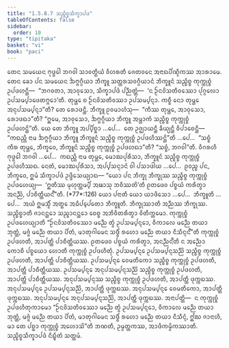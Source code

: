 ```yaml
---
title: "1.5.8.7 ᩈᨬ᩠ᨧᩥᨧ᩠ᨧᩈᩥᨠ᩠ᨡᩣᨸᨴ"
tableOfContents: false
sidebar:
  order: 10
type: "tipitaka"
basket: "vi"
book: "paci"
---
```



<DynamicBreadcrumb />

<Division number="464" book="paci">

<Paragraph number="1379" book="paci">
ᨲᩮᨶ ᩈᨾᨿᩮᨶ ᨻᩩᨴ᩠ᨵᩮᩤ ᨽᨣᩅᩤ ᩈᩣᩅᨲ᩠ᨳᩥᨿᩴ ᩅᩥᩉᩁᨲᩥ ᨩᩮᨲᩅᨶᩮ ᩋᨶᩣᨳᨸᩥᨱ᩠ᨯᩥᨠᩔ ᩋᩣᩁᩣᨾᩮ. ᨲᩮᨶ ᨡᩮᩣ ᨸᨶ ᩈᨾᨿᩮᨶ ᨨᨻ᩠ᨻᨣ᩠ᨣᩥᨿᩣ ᨽᩥᨠ᩠ᨡᩪ ᩈᨲ᩠ᨲᩁᩈᩅᨣ᩠ᨣᩥᨿᩣᨶᩴ ᨽᩥᨠ᩠ᨡᩪᨶᩴ ᩈᨬ᩠ᨧᩥᨧ᩠ᨧ ᨠᩩᨠ᩠ᨠᩩᨧ᩠ᨧᩴ ᩏᨸᨴᩉᨶ᩠ᨲᩥ—  “ᨽᨣᩅᨲᩣ, ᩋᩣᩅᩩᩈᩮᩣ, ᩈᩥᨠ᩠ᨡᩣᨸᨴᩴ ᨸᨬ᩠ᨬᨲ᩠ᨲᩴ—  ‘ᨶ ᩐᨶᩅᩦᩈᨲᩥᩅᩔᩮᩣ ᨸᩩᨣ᩠ᨣᩃᩮᩣ ᩏᨸᩈᨾ᩠ᨸᩣᨴᩮᨲᨻ᩠ᨻᩮᩣ’ᨲᩥ. ᨲᩩᨾ᩠ᩉᩮ ᨧ ᩐᨶᩅᩦᩈᨲᩥᩅᩔᩣ ᩏᨸᩈᨾ᩠ᨸᨶ᩠ᨶᩣ. ᨠᨧ᩠ᨧᩥ ᨶᩮᩣ ᨲᩩᨾ᩠ᩉᩮ ᩋᨶᩩᨸᩈᨾ᩠ᨸᨶ᩠ᨶᩣ”ᨲᩥ? ᨲᩮ ᩁᩮᩣᨴᨶ᩠ᨲᩥ. ᨽᩥᨠ᩠ᨡᩪ ᩑᩅᨾᩣᩉᩴᩈᩩ—  “ᨠᩥᩔ ᨲᩩᨾ᩠ᩉᩮ, ᩋᩣᩅᩩᩈᩮᩣ, ᩁᩮᩣᨴᨳᩣ”ᨲᩥ? “ᩍᨾᩮ, ᩋᩣᩅᩩᩈᩮᩣ, ᨨᨻ᩠ᨻᨣ᩠ᨣᩥᨿᩣ ᨽᩥᨠ᩠ᨡᩪ ᩋᨾ᩠ᩉᩣᨠᩴ ᩈᨬ᩠ᨧᩥᨧ᩠ᨧ ᨠᩩᨠ᩠ᨠᩩᨧ᩠ᨧᩴ ᩏᨸᨴᩉᨶ᩠ᨲᩦ”ᨲᩥ.
</Paragraph>

<Paragraph number="1380" book="paci">
ᨿᩮ ᨲᩮ ᨽᩥᨠ᩠ᨡᩪ ᩋᨸ᩠ᨸᩥᨧ᩠ᨨᩣ …ᨸᩮ…  ᨲᩮ ᩏᨩ᩠ᨫᩣᨿᨶ᩠ᨲᩥ ᨡᩥᨿ᩠ᨿᨶ᩠ᨲᩥ ᩅᩥᨸᩣᨧᩮᨶ᩠ᨲᩥ—  “ᨠᨳᨬ᩠ᩉᩥ ᨶᩣᨾ ᨨᨻ᩠ᨻᨣ᩠ᨣᩥᨿᩣ ᨽᩥᨠ᩠ᨡᩪ ᨽᩥᨠ᩠ᨡᩪᨶᩴ ᩈᨬ᩠ᨧᩥᨧ᩠ᨧ ᨠᩩᨠ᩠ᨠᩩᨧ᩠ᨧᩴ ᩏᨸᨴᩉᩥᩔᨶ᩠ᨲᩦ”ᨲᩥ …ᨸᩮ…  “ᩈᨧ᩠ᨧᩴ ᨠᩥᩁ ᨲᩩᨾ᩠ᩉᩮ, ᨽᩥᨠ᩠ᨡᩅᩮ, ᨽᩥᨠ᩠ᨡᩪᨶᩴ ᩈᨬ᩠ᨧᩥᨧ᩠ᨧ ᨠᩩᨠ᩠ᨠᩩᨧ᩠ᨧᩴ ᩏᨸᨴᩉᨳᩣ”ᨲᩥ? “ᩈᨧ᩠ᨧᩴ, ᨽᨣᩅᩤ”ᨲᩥ. ᩅᩥᨣᩁᩉᩥ ᨻᩩᨴ᩠ᨵᩮᩤ ᨽᨣᩅᩤ …ᨸᩮ…  ᨠᨳᨬ᩠ᩉᩥ ᨶᩣᨾ ᨲᩩᨾ᩠ᩉᩮ, ᨾᩮᩣᨥᨸᩩᩁᩥᩈᩣ, ᨽᩥᨠ᩠ᨡᩪᨶᩴ ᩈᨬ᩠ᨧᩥᨧ᩠ᨧ ᨠᩩᨠ᩠ᨠᩩᨧ᩠ᨧᩴ ᩏᨸᨴᩉᩥᩔᨳ. ᨶᩮᨲᩴ, ᨾᩮᩣᨥᨸᩩᩁᩥᩈᩣ, ᩋᨸ᩠ᨸᩈᨶ᩠ᨶᩣᨶᩴ ᩅᩤ ᨸᩈᩣᨴᩤᨿ …ᨸᩮ…  ᩑᩅᨬ᩠ᨧ ᨸᨶ, ᨽᩥᨠ᩠ᨡᩅᩮ, ᩍᨾᩴ ᩈᩥᨠ᩠ᨡᩣᨸᨴᩴ ᩏᨴ᩠ᨴᩥᩈᩮᨿ᩠ᨿᩣᨳ—
</Paragraph>

</Division>
<Division number="465" book="paci">

<Paragraph number="1381" book="paci">
<Emphasis>“ᨿᩮᩣ ᨸᨶ ᨽᩥᨠ᩠ᨡᩩ ᨽᩥᨠ᩠ᨡᩩᩔ ᩈᨬ᩠ᨧᩥᨧ᩠ᨧ ᨠᩩᨠ᩠ᨠᩩᨧ᩠ᨧᩴ ᩏᨸᨴᩉᩮᨿ᩠ᨿ—  ‘ᩍᨲᩥᩔ ᨾᩩᩉᩩᨲ᩠ᨲᨾ᩠ᨸᩥ ᩋᨹᩣᩈᩩ ᨽᩅᩥᩔᨲᩦ’ᨲᩥ ᩑᨲᨴᩮᩅ ᨸᨧ᩠ᨧᨿᩴ ᨠᩁᩥᨲ᩠ᩅᩣ ᩋᨶᨬ᩠ᨬᩴ, ᨸᩣᨧᩥᨲ᩠ᨲᩥᨿᨶ᩺”</Emphasis>ᨲᩥ. (*77*:<Emphasis>126</Emphasis>)
</Paragraph>

</Division>
<Division number="466" book="paci">

<Paragraph number="1382" book="paci">
<Emphasis>ᨿᩮᩣ ᨸᨶᩣ</Emphasis>ᨲᩥ ᨿᩮᩣ ᨿᩣᨴᩥᩈᩮᩣ …ᨸᩮ…  <Emphasis>ᨽᩥᨠ᩠ᨡᩪ</Emphasis>ᨲᩥ …ᨸᩮ…  ᩋᨿᩴ ᩍᨾᩈ᩠ᨾᩥᩴ ᩋᨲ᩠ᨳᩮ ᩋᨵᩥᨸ᩠ᨸᩮᨲᩮᩣ ᨽᩥᨠ᩠ᨡᩪᨲᩥ.
</Paragraph>

<Paragraph number="1383" book="paci">
<Emphasis>ᨽᩥᨠ᩠ᨡᩩᩔᩣ</Emphasis>ᨲᩥ ᩋᨬ᩠ᨬᩔ ᨽᩥᨠ᩠ᨡᩩᩔ.
</Paragraph>

<Paragraph number="1384" book="paci">
<Emphasis>ᩈᨬ᩠ᨧᩥᨧ᩠ᨧᩣ</Emphasis>ᨲᩥ ᨩᩣᨶᨶ᩠ᨲᩮᩣ ᩈᨬ᩠ᨩᩣᨶᨶ᩠ᨲᩮᩣ ᨧᩮᨧ᩠ᨧ ᩋᨽᩥᩅᩥᨲᩁᩥᨲ᩠ᩅᩣ ᩅᩦᨲᩥᨠ᩠ᨠᨾᩮᩣ.
</Paragraph>

<Paragraph number="1385" book="paci">
<Emphasis>ᨠᩩᨠ᩠ᨠᩩᨧ᩠ᨧᩴ ᩏᨸᨴᩉᩮᨿ᩠ᨿᩣ</Emphasis>ᨲᩥ “ᩐᨶᩅᩦᩈᨲᩥᩅᩔᩮᩣ ᨾᨬ᩠ᨬᩮ ᨲ᩠ᩅᩴ ᩏᨸᩈᨾ᩠ᨸᨶ᩠ᨶᩮᩣ, ᩅᩥᨠᩣᩃᩮ ᨾᨬ᩠ᨬᩮ ᨲᨿᩣ ᨽᩩᨲ᩠ᨲᩴ, ᨾᨩ᩠ᨩᩴ ᨾᨬ᩠ᨬᩮ ᨲᨿᩣ ᨸᩦᨲᩴ, ᨾᩣᨲᩩᨣᩤᨾᩮᨶ ᩈᨴ᩠ᨵᩥᩴ ᩁᩉᩮᩣ ᨾᨬ᩠ᨬᩮ ᨲᨿᩣ ᨶᩥᩈᩥᨶ᩠ᨶᨶ᩺”ᨲᩥ ᨠᩩᨠ᩠ᨠᩩᨧ᩠ᨧᩴ ᩏᨸᨴᩉᨲᩥ, ᩋᩣᨸᨲ᩠ᨲᩥ ᨸᩣᨧᩥᨲ᩠ᨲᩥᨿᩔ.
</Paragraph>

<Paragraph number="1386" book="paci">
<Emphasis>ᩑᨲᨴᩮᩅ ᨸᨧ᩠ᨧᨿᩴ ᨠᩁᩥᨲ᩠ᩅᩣ, ᩋᨶᨬ᩠ᨬᨶ᩺</Emphasis>ᨲᩥ ᨶ ᩋᨬ᩠ᨬᩮᩣ ᨠᩮᩣᨧᩥ ᨸᨧ᩠ᨧᨿᩮᩣ ᩉᩮᩣᨲᩥ ᨠᩩᨠ᩠ᨠᩩᨧ᩠ᨧᩴ ᩏᨸᨴᩉᩥᨲᩩᩴ.
</Paragraph>

</Division>
<Division number="467" book="paci">

<Paragraph number="1387" book="paci">
ᩏᨸᩈᨾ᩠ᨸᨶ᩠ᨶᩮ ᩏᨸᩈᨾ᩠ᨸᨶ᩠ᨶᩈᨬ᩠ᨬᩦ ᩈᨬ᩠ᨧᩥᨧ᩠ᨧ ᨠᩩᨠ᩠ᨠᩩᨧ᩠ᨧᩴ ᩏᨸᨴᩉᨲᩥ, ᩋᩣᨸᨲ᩠ᨲᩥ ᨸᩣᨧᩥᨲ᩠ᨲᩥᨿᩔ. ᩏᨸᩈᨾ᩠ᨸᨶ᩠ᨶᩮ ᩅᩮᨾᨲᩥᨠᩮᩣ ᩈᨬ᩠ᨧᩥᨧ᩠ᨧ ᨠᩩᨠ᩠ᨠᩩᨧ᩠ᨧᩴ ᩏᨸᨴᩉᨲᩥ, ᩋᩣᨸᨲ᩠ᨲᩥ ᨸᩣᨧᩥᨲ᩠ᨲᩥᨿᩔ. ᩏᨸᩈᨾ᩠ᨸᨶ᩠ᨶᩮ ᩋᨶᩩᨸᩈᨾ᩠ᨸᨶ᩠ᨶᩈᨬ᩠ᨬᩦ ᩈᨬ᩠ᨧᩥᨧ᩠ᨧ ᨠᩩᨠ᩠ᨠᩩᨧ᩠ᨧᩴ ᩏᨸᨴᩉᨲᩥ, ᩋᩣᨸᨲ᩠ᨲᩥ ᨸᩣᨧᩥᨲ᩠ᨲᩥᨿᩔ.
</Paragraph>

<Paragraph number="1388" book="paci">
ᩋᨶᩩᨸᩈᨾ᩠ᨸᨶ᩠ᨶᩔ ᩈᨬ᩠ᨧᩥᨧ᩠ᨧ ᨠᩩᨠ᩠ᨠᩩᨧ᩠ᨧᩴ ᩏᨸᨴᩉᨲᩥ, ᩋᩣᨸᨲ᩠ᨲᩥ ᨴᩩᨠ᩠ᨠᨭᩔ. ᩋᨶᩩᨸᩈᨾ᩠ᨸᨶ᩠ᨶᩮ ᩏᨸᩈᨾ᩠ᨸᨶ᩠ᨶᩈᨬ᩠ᨬᩦ, ᩋᩣᨸᨲ᩠ᨲᩥ ᨴᩩᨠ᩠ᨠᨭᩔ. ᩋᨶᩩᨸᩈᨾ᩠ᨸᨶ᩠ᨶᩮ ᩅᩮᨾᨲᩥᨠᩮᩣ, ᩋᩣᨸᨲ᩠ᨲᩥ ᨴᩩᨠ᩠ᨠᨭᩔ. ᩋᨶᩩᨸᩈᨾ᩠ᨸᨶ᩠ᨶᩮ ᩋᨶᩩᨸᩈᨾ᩠ᨸᨶ᩠ᨶᩈᨬ᩠ᨬᩦ, ᩋᩣᨸᨲ᩠ᨲᩥ ᨴᩩᨠ᩠ᨠᨭᩔ.
</Paragraph>

</Division>
<Division number="468" book="paci">

<Paragraph number="1389" book="paci">
ᩋᨶᩣᨸᨲ᩠ᨲᩥ—  ᨶ ᨠᩩᨠ᩠ᨠᩩᨧ᩠ᨧᩴ ᩏᨸᨴᩉᩥᨲᩩᨠᩣᨾᩮᩣ “ᩐᨶᩅᩦᩈᨲᩥᩅᩔᩮᩣ ᨾᨬ᩠ᨬᩮ ᨲ᩠ᩅᩴ ᩏᨸᩈᨾ᩠ᨸᨶ᩠ᨶᩮᩣ, ᩅᩥᨠᩣᩃᩮ ᨾᨬ᩠ᨬᩮ ᨲᨿᩣ ᨽᩩᨲ᩠ᨲᩴ, ᨾᨩ᩠ᨩᩴ ᨾᨬ᩠ᨬᩮ ᨲᨿᩣ ᨸᩦᨲᩴ, ᨾᩣᨲᩩᨣᩤᨾᩮᨶ ᩈᨴ᩠ᨵᩥᩴ ᩁᩉᩮᩣ ᨾᨬ᩠ᨬᩮ ᨲᨿᩣ ᨶᩥᩈᩥᨶ᩠ᨶᩴ, ᩍᩘᨥ ᨩᩣᨶᩣᩉᩥ, ᨾᩣ ᨲᩮ ᨸᨧ᩠ᨨᩣ ᨠᩩᨠ᩠ᨠᩩᨧ᩠ᨧᩴ ᩋᩉᩮᩣᩈᩦ”ᨲᩥ ᨽᨱᨲᩥ, ᩏᨾ᩠ᨾᨲ᩠ᨲᨠᩔ, ᩋᩣᨴᩥᨠᨾ᩠ᨾᩥᨠᩔᩣᨲᩥ.

</Paragraph>
</Division>

<Paragraph number="1390" type="center" book="paci">
ᩈᨬ᩠ᨧᩥᨧ᩠ᨧᩈᩥᨠ᩠ᨡᩣᨸᨴᩴ ᨶᩥᨭ᩠ᨮᩥᨲᩴ ᩈᨲ᩠ᨲᨾᩴ.
</Paragraph>